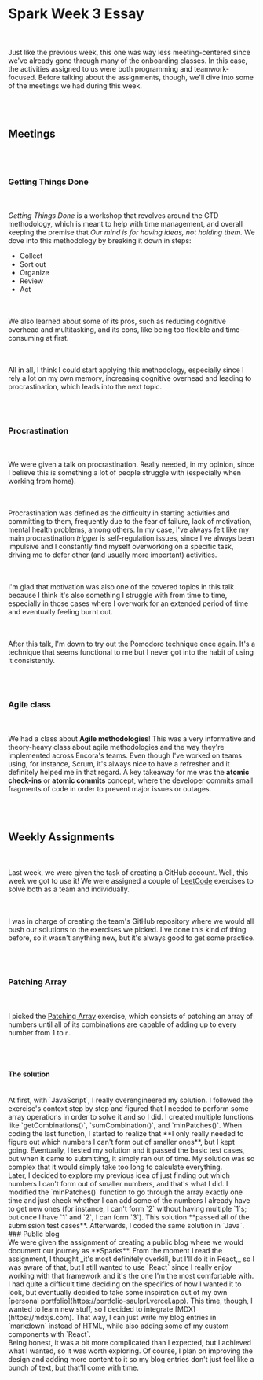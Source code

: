 
# Spark Week 3 Essay

<br></br>
Just like the previous week, this one was way less meeting-centered since we've
already gone through many of the onboarding classes. In this case, the
activities assigned to us were both programming and teamwork-focused. Before
talking about the assignments, though, we'll dive into some of the meetings we
had during this week.

<br></br>
## Meetings

<br></br>
### Getting Things Done

<br></br>
_Getting Things Done_ is a workshop that revolves around the GTD methodology,
which is meant to help with time management, and overall keeping the premise
that _Our mind is for having ideas, not holding them._ We dove into this
methodology by breaking it down in steps:

- Collect
- Sort out
- Organize
- Review
- Act

<br></br>
We also learned about some of its pros, such as reducing cognitive overhead and
multitasking, and its cons, like being too flexible and time-consuming at first.

<br></br>
All in all, I think I could start applying this methodology, especially since I
rely a lot on my own memory, increasing cognitive overhead and leading to
procrastination, which leads into the next topic.

<br></br>
### Procrastination

<br></br>
We were given a talk on procrastination. Really needed, in my opinion, since I
believe this is something a lot of people struggle with (especially when working
from home).

<br></br>
Procrastination was defined as the difficulty in starting activities and
committing to them, frequently due to the fear of failure, lack of motivation,
mental health problems, among others. In my case, I've always felt like my main
procrastination _trigger_ is self-regulation issues, since I've always been
impulsive and I constantly find myself overworking on a specific task, driving
me to defer other (and usually more important) activities.

<br></br>
I'm glad that motivation was also one of the covered topics in this talk because
I think it's also something I struggle with from time to time, especially in
those cases where I overwork for an extended period of time and eventually
feeling burnt out.

<br></br>
After this talk, I'm down to try out the Pomodoro technique once again. It's a
technique that seems functional to me but I never got into the habit of using it
consistently.

<br></br>
### Agile class

<br></br>
We had a class about **Agile methodologies**! This was a very informative and
theory-heavy class about agile methodologies and the way they're implemented
across Encora's teams. Even though I've worked on teams using, for instance,
Scrum, it's always nice to have a refresher and it definitely helped me in that
regard. A key takeaway for me was the **atomic check-ins** or **atomic commits**
concept, where the developer commits small fragments of code in order to prevent
major issues or outages.

<br></br>
## Weekly Assignments

<br></br>
Last week, we were given the task of creating a GitHub account. Well, this week
we got to use it! We were assigned a couple of [LeetCode](https://leetcode.com/)
exercises to solve both as a team and individually.

<br></br>I was in charge of creating the team's GitHub repository where we would
all push our solutions to the exercises we picked. I've done this kind of thing before,
so it wasn't anything new, but it's always good to get some practice.

<br></br>
### Patching Array

<br></br>I picked the [Patching Array](https://leetcode.com/problems/patching-array/)
exercise, which consists of patching an array of numbers until all of its combinations
are capable of adding up to every number from 1 to `n`.

<br></br>
#### The solution

<br />
At first, with `JavaScript`, I really overengineered my solution. I followed the
exercise's context step by step and figured that I needed to perform some array operations
in order to solve it and so I did. I created multiple functions like `getCombinations()`,
`sumCombination()`, and `minPatches()`. When coding the last function, I started
to realize that **I only really needed to figure out which numbers I can't form out
of smaller ones**, but I kept going. Eventually, I tested my solution and it passed
the basic test cases, but when it came to submitting, it simply ran out of time.
My solution was so complex that it would simply take too long to calculate everything.

<br />
Later, I decided to explore my previous idea of just finding out which numbers I
can't form out of smaller numbers, and that's what I did. I modified the `minPatches()`
function to go through the array exactly one time and just check whether I can add
some of the numbers I already have to get new ones (for instance, I can't form `2`
without having multiple `1`s; but once I have `1` and `2`, I can form `3`). This
solution **passed all of the submission test cases**. Afterwards, I coded the same
solution in `Java`.

<br />
### Public blog

<br />
We were given the assignment of creating a public blog where we would document our
journey as **Sparks**. From the moment I read the assignment, I thought _it's most
definitely overkill, but I'll do it in React,_ so I was aware of that, but I still
wanted to use `React` since I really enjoy working with that framework and it's the
one I'm the most comfortable with. I had quite a difficult time deciding on the specifics
of how I wanted it to look, but eventually decided to take some inspiration out of
my own [personal portfolio](https://portfolio-saulprl.vercel.app). This time, though,
I wanted to learn new stuff, so I decided to integrate [MDX](https://mdxjs.com).
That way, I can just write my blog entries in `markdown` instead of HTML, while also
adding some of my custom components with `React`.

<br />
Being honest, it was a bit more complicated than I expected, but I achieved what
I wanted, so it was worth exploring. Of course, I plan on improving the design and
adding more content to it so my blog entries don't just feel like a bunch of text,
but that'll come with time.
